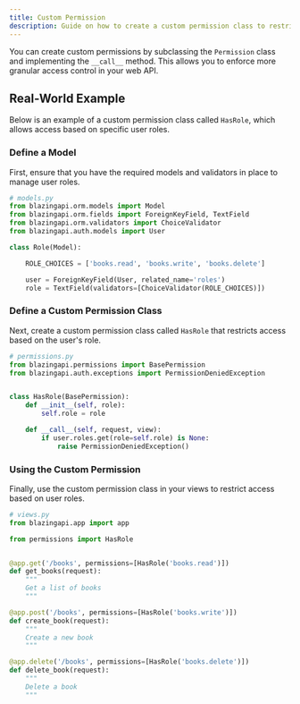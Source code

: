 ```yaml
---
title: Custom Permission
description: Guide on how to create a custom permission class to restrict access based on user roles.
---
```


You can create custom permissions by subclassing the `Permission` class and implementing the `__call__` method. This allows you to enforce more granular access control in your web API.

## Real-World Example

Below is an example of a custom permission class called `HasRole`, which allows access based on specific user roles.

### Define a Model

First, ensure that you have the required models and validators in place to manage user roles.

```python
# models.py
from blazingapi.orm.models import Model
from blazingapi.orm.fields import ForeignKeyField, TextField
from blazingapi.orm.validators import ChoiceValidator
from blazingapi.auth.models import User

class Role(Model):

    ROLE_CHOICES = ['books.read', 'books.write', 'books.delete']

    user = ForeignKeyField(User, related_name='roles')
    role = TextField(validators=[ChoiceValidator(ROLE_CHOICES)])
```

### Define a Custom Permission Class

Next, create a custom permission class called `HasRole` that restricts access based on the user's role.

```python
# permissions.py
from blazingapi.permissions import BasePermission
from blazingapi.auth.exceptions import PermissionDeniedException


class HasRole(BasePermission):
    def __init__(self, role):
        self.role = role

    def __call__(self, request, view):
        if user.roles.get(role=self.role) is None:
            raise PermissionDeniedException()
```

### Using the Custom Permission

Finally, use the custom permission class in your views to restrict access based on user roles.

```python
# views.py
from blazingapi.app import app

from permissions import HasRole


@app.get('/books', permissions=[HasRole('books.read')])
def get_books(request):
    """
    Get a list of books
    """

@app.post('/books', permissions=[HasRole('books.write')])
def create_book(request):
    """
    Create a new book
    """

@app.delete('/books', permissions=[HasRole('books.delete')])
def delete_book(request):
    """
    Delete a book
    """
```